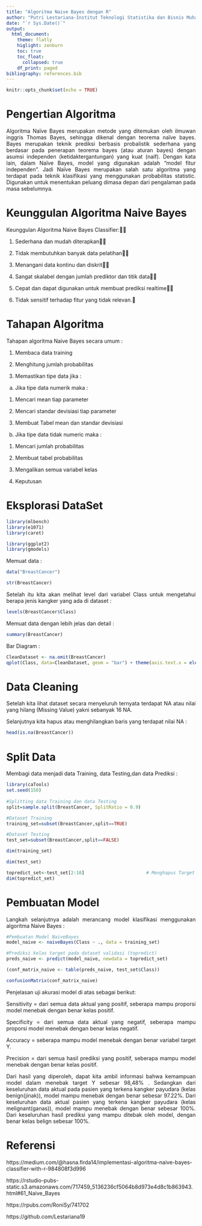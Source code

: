 ```yaml
---
title: "Algoritma Naive Bayes dengan R"
author: "Putri Lestariana-Institut Teknologi Statistika dan Bisnis Muhammadiyah"
date: "`r Sys.Date()`"
output: 
  html_document:
    theme: flatly
    higlight: zenburn
    toc: true
    toc_float:
      collapsed: true
    df_print: paged
bibliography: references.bib
---
```


```{=html}
<style>
body{
text-align: justify}
</style>
```
```r
knitr::opts_chunk$set(echo = TRUE)
```
# Pengertian Algoritma

  Algoritma Naïve Bayes merupakan metode yang ditemukan oleh ilmuwan inggris Thomas Bayes, sehingga dikenal dengan teorema naïve bayes.
 Bayes merupakan teknik prediksi berbasis probalistik sederhana yang berdasar pada penerapan teorema bayes (atau aturan bayes) dengan asumsi independen (ketidaktergantungan) yang kuat (naif). Dengan kata lain, dalam Naïve Bayes, model yang digunakan adalah “model fitur independen”.
  Jadi Naïve Bayes merupakan salah satu algoritma yang terdapat pada teknik klasifikasi yang menggunakan probabilitas statistic. Digunakan untuk menentukan peluang dimasa depan dari pengalaman pada masa sebelumnya.

# Keunggulan Algoritma Naive Bayes
Keunggulan Algoritma Naive Bayes Classifier:

1. Sederhana dan mudah diterapkan

2. Tidak membutuhkan banyak data pelatihan

3. Menangani data kontinu dan diskrit

4. Sangat skalabel dengan jumlah prediktor dan titik data

5. Cepat dan dapat digunakan untuk membuat prediksi realtime

6. Tidak sensitif terhadap fitur yang tidak relevan.

# Tahapan Algoritma
Tahapan algoritma Naive Bayes secara umum :

1. Membaca data training


2. Menghitung jumlah probabilitas



3. Memastikan tipe data jika :

    

a. Jika tipe data numerik maka :


1. Mencari mean tiap parameter


2. Mencari standar devisiasi tiap parameter


3. Membuat Tabel mean dan standar devisiasi
 
  

b. Jika tipe data tidak numeric maka :


1. Mencari jumlah  probabilitas
 

2. Membuat tabel probabilitas


3. Mengalikan semua variabel kelas
 

4. Keputusan	


# Eksplorasi DataSet
```r
library(mlbench)
library(e1071)
library(caret)
```

```r
library(ggplot2)
library(gmodels)

```
Memuat data :
```r
data("BreastCancer")
```
```r
str(BreastCancer)
```
Setelah itu kita akan melihat level dari variabel Class untuk mengetahui berapa jenis kangker yang ada di dataset :
```r
levels(BreastCancer$Class)
```

Memuat data dengan lebih jelas dan detail : 
```r
summary(BreastCancer)
```
 
  
 Bar Diagram :
```r
CleanDataset <- na.omit(BreastCancer)
qplot(Class, data=CleanDataset, geom = "bar") + theme(axis.text.x = element_text(angle = 0, hjust = 2))
```
# Data Cleaning 
 Setelah kita lihat dataset secara menyeluruh ternyata terdapat NA atau nilai yang hilang (Missing Value) yakni sebanyak 16 NA.
 
 Selanjutnya kita hapus atau menghilangkan baris yang terdapat nilai NA :
```r
head(is.na(BreastCancer))
```
 
# Split Data 
 Membagi data menjadi data Training, data Testing,dan data Prediksi :
```r
library(caTools)
set.seed(150)
 
#Splitting data Training dan data Testing
split=sample.split(BreastCancer, SplitRatio = 0.9) 

#Dataset Training
training_set=subset(BreastCancer,split==TRUE)       

#Dataset Testing
test_set=subset(BreastCancer,split==FALSE)
```

```r
dim(training_set) 
```

```r
dim(test_set) 
```

```r
topredict_set<-test_set[2:10]                       # Menghapus Target Class
dim(topredict_set)
```

# Pembuatan Model
Langkah selanjutnya adalah merancang model klasifikasi menggunakan algoritma Naive Bayes :

```r
#Pembuatan Model NaiveBayes 
model_naive <- naiveBayes(Class ~ ., data = training_set) 

#Prediksi kelas target pada dataset validasi (topredict)
preds_naive <- predict(model_naive, newdata = topredict_set)  

(conf_matrix_naive <- table(preds_naive, test_set$Class))   

```
 
```r
confusionMatrix(conf_matrix_naive)  
```

Penjelasan uji akurasi model di atas sebagai berikut:

Sensitivity = dari semua data aktual yang positif, seberapa mampu proporsi model menebak dengan benar kelas positif.

Specificity = dari semua data aktual yang negatif, seberapa mampu proporsi model menebak dengan benar kelas negatif.

Accuracy = seberapa mampu model menebak dengan benar variabel target Y.

Precision = dari semua hasil prediksi yang positif, seberapa mampu model menebak dengan benar kelas positif.

Dari hasil yang diperoleh, dapat kita ambil informasi bahwa kemampuan model dalam menebak target Y sebesar 98,48% . Sedangkan dari keseluruhan data aktual pada pasien yang terkena kangker payudara (kelas benign(jinak)), model mampu menebak dengan benar sebesar 97.22%. Dari keseluruhan data aktual pasien yang terkena kangker payudara (kelas melignant(ganas)), model mampu menebak dengan benar sebesar 100%. Dari keseluruhan hasil prediksi yang mampu ditebak oleh model, dengan benar kelas belign sebesar 100%.

# Referensi
https://medium.com/@hasna.firda14/implementasi-algoritma-naive-bayes-classifier-with-r-984808f3d996

https://rstudio-pubs-static.s3.amazonaws.com/717459_5136236cf5064b8d973e4d8c1b863943.html#61_Naive_Bayes

https://rpubs.com/RoniSy/741702

https://github.com/Lestariana19
